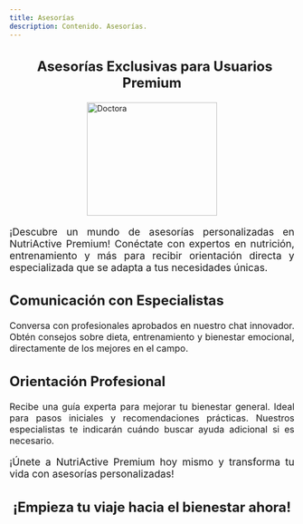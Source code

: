```yaml
---
title: Asesorías
description: Contenido. Asesorías.
---
```



<Head />
<main>
<h3 style="font-size: 1.5rem; font-weight: bold; margin-bottom: 20px; text-align: center;">
  <i class="fa fa-star" style="color: #9b59b6; margin-right: 10px;" aria-hidden="true"></i>
  Asesorías Exclusivas para Usuarios Premium
</h3>

<img src="/hospital-1706646.svg" alt="Doctora" style="height: 200px; width: 230px; display: block; margin: 0 auto; margin-top: 10px; margin-bottom: 10px;"/>

<p style="text-align: justify; font-size: 1.1rem;">
  ¡Descubre un mundo de asesorías personalizadas en NutriActive Premium!
  Conéctate con expertos en nutrición, entrenamiento y más para recibir
  orientación directa y especializada que se adapta a tus necesidades únicas.
</p>

<h3 style="font-size: 1.5rem; font-weight: bold; margin-bottom: 20px">
  <i class="fa fa-user-md" style="color: #1abc9c;" aria-hidden="true"></i> Comunicación
  con Especialistas
</h3>
<p style="text-align: justify; font-size: 1rem;">
  Conversa con profesionales aprobados en nuestro chat innovador. Obtén consejos
  sobre dieta, entrenamiento y bienestar emocional, directamente de los mejores
  en el campo.
</p>

<h3 style="font-size: 1.5rem; font-weight: bold; margin-bottom: 20px">
  <i class="fa fa-book" style="color: #3498db;" aria-hidden="true"></i> Orientación
  Profesional
</h3>
<p style="text-align: justify; font-size: 1rem;">
  Recibe una guía experta para mejorar tu bienestar general. Ideal para pasos
  iniciales y recomendaciones prácticas. Nuestros especialistas te indicarán
  cuándo buscar ayuda adicional si es necesario.
</p>

<p style="text-align: justify; font-size: 1.1rem;">
  ¡Únete a NutriActive Premium hoy mismo y transforma tu vida con asesorías
  personalizadas!
</p>

<h3 style="font-size: 1.5rem; font-weight: bold; margin-bottom: 20px; text-align: center;">¡Empieza tu viaje hacia el bienestar ahora!</h3>
</main>